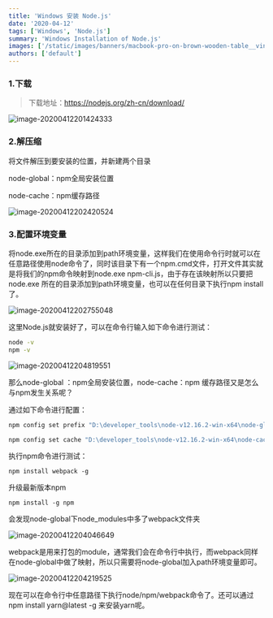 ```yaml
---
title: 'Windows 安装 Node.js'
date: '2020-04-12'
tags: ['Windows', 'Node.js']
summary: 'Windows Installation of Node.js'
images: ['/static/images/banners/macbook-pro-on-brown-wooden-table__vinayak_125__AWSHg2mK-Ho.jpeg']
authors: ['default']
---
```


### 1.下载

> 下载地址：https://nodejs.org/zh-cn/download/

![image-20200412201424333](https://cxhello.oss-cn-beijing.aliyuncs.com/image/image-20200412201424333.png)

### 2.解压缩

将文件解压到要安装的位置，并新建两个目录

node-global：npm全局安装位置

node-cache：npm缓存路径

![image-20200412202420524](https://cxhello.oss-cn-beijing.aliyuncs.com/image/image-20200412202420524.png)

### 3.配置环境变量

将node.exe所在的目录添加到path环境变量，这样我们在使用命令行时就可以在任意路径使用node命令了，同时该目录下有一个npm.cmd文件，打开文件其实就是将我们的npm命令映射到node.exe npm-cli.js，由于存在该映射所以只要把node.exe 所在的目录添加到path环境变量，也可以在任何目录下执行npm install了。

![image-20200412202755048](https://cxhello.oss-cn-beijing.aliyuncs.com/image/image-20200412202755048.png)

这里Node.js就安装好了，可以在命令行输入如下命令进行测试：

```bash
node -v
npm -v
```

![image-20200412204819551](https://cxhello.oss-cn-beijing.aliyuncs.com/image/image-20200412204819551.png)

那么node-global ：npm全局安装位置，node-cache：npm 缓存路径又是怎么与npm发生关系呢？

通过如下命令进行配置：

```bash
npm config set prefix "D:\developer_tools\node-v12.16.2-win-x64\node-global"

npm config set cache "D:\developer_tools\node-v12.16.2-win-x64\node-cache"
```

执行npm命令进行测试：

`npm install webpack -g`

升级最新版本npm

`npm install -g npm `

会发现node-global下node_modules中多了webpack文件夹

![image-20200412204046649](https://cxhello.oss-cn-beijing.aliyuncs.com/image/image-20200412204046649.png)

webpack是用来打包的module，通常我们会在命令行中执行，而webpack同样在node-global中做了映射，所以只需要将node-global加入path环境变量即可。

![image-20200412204219525](https://cxhello.oss-cn-beijing.aliyuncs.com/image/image-20200412204219525.png)

现在可以在命令行中任意路径下执行node/npm/webpack命令了。还可以通过npm install yarn@latest -g 来安装yarn呢。
